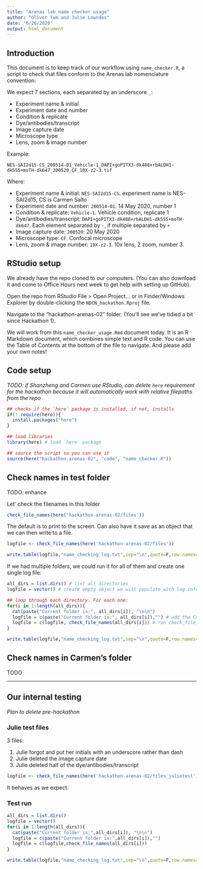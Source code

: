 ```yaml
---
title: "Arenas lab name checker usage"
author: "Oliver Tam and Julie Lowndes"
date: "6/26/2020"
output: html_document
---
```


## Introduction

This document is to keep track of our workflow using `name_checker.R`, a script to check that files conform to the Arenas lab nomenclature convention: 

We expect 7 sections, each separated by an underscore `_`:

- Experiment name & initial
- Experiment date and number
- Condition & replicate
- Dye/antibodies/transcript
- Image capture date
- Microscope type
- Lens, zoom & image number

Example: 

`NES-SAI2d15-CS_200514-01_Vehicle-1_DAPI+goPITX3-dk488+rbALDH1-dk555+moTH-dk647_200520_CF_10X-z2-3.tif`

Where:

- Experiment name & initial: `NES-SAI2d15-CS`. experiment name is NES-SAI2d15, CS is Carmen Salto
- Experiment date and number: `200514-01`. 14 May 2020, number 1
- Condition & replicate: `Vehicle-1`. Vehicle condition, replicate 1
- Dye/antibodies/transcript: `DAPI+goPITX3-dk488+rbALDH1-dk555+moTH-dk647`. Each element separated by `-`, if multiple separated by `+`
- Image capture date: `200520`: 20 May 2020
- Microscope type: `CF`. Confocal microscope 
- Lens, zoom & image number: `10X-z2-3`. 10x lens, 2 zoom, number 3.

## RStudio setup

We already have the repo cloned to our computers. (You can also download it and come to Office Hours next week to get help with setting up GitHub). 

Open the repo from RStudio File > Open Project... or in Finder/Windows Explorer by double-clicking the `NDCN_hackathon.Rproj` file.

Navigate to the "hackathon-arenas-02" folder. (You'll see we've tidied a bit since Hackathon 1).

We will work from this `name_checker_usage.Rmd` document today. It is an R Markdown document, which combines simple text and R code. You can use the Table of Contents at the bottom of the file to navigate. And please add your own notes!


## Code setup 
*TODO: if Shanzheng and Carmen use RStudio, can delete `here` requirement for the hackathon because it will automatically work with relative filepaths from the repo*

```r
## checks if the `here` package is installed, if not, installs 
if(! require(here)){
  install.packages("here")
}

## load libraries
library(here) # load `here` package

## source the script so you can use it
source(here("hackathon-arenas-02", "code", "name_checker.R"))
```


## Check names in test folder
TODO: enhance

Let' check the filenames in this folder

```r
check_file_names(here('hackathon-arenas-02/files'))
```

The default is to print to the screen. Can also have it save as an object that we can then write to a file. 

```r
logfile <- check_file_names(here('hackathon-arenas-02/files'))

write.table(logfile,"name_checking_log.txt",sep="\n",quote=F,row.names=F,col.names=F)
```

If we had multiple folders, we could run it for all of them and create one single log file:

```r

all_dirs = list.dirs() # list all directories
logfile = vector() # create empty object we will populate with log information from each directory

## loop through each directory. For each one:
for(i in 1:length(all_dirs)){
  cat(paste("Current folder is:", all_dirs[i]), "\n\n") 
  logfile = c(paste("Current folder is:", all_dirs[i]),"") # add the Current folder name
  logfile = c(logfile, check_file_names(all_dirs[i])) # run check_file_names
}

write.table(logfile,"name_checking_log.txt",sep="\n",quote=F,row.names=F,col.names=F)

```



## Check names in Carmen's folder

TODO


---
## Our internal testing
*Plan to delete pre-hackathon*

### Julie test files
3 files:

1. Julie forgot and put her initials with an underscore rather than dash
2. Julie deleted the image capture date
3. Julie deleted half of the dye/antibodies/transcript


```r
logfile <- check_file_names(here('hackathon-arenas-02/files_julietest'))
```

It behaves as we expect.

### Test run

```r
all_dirs = list.dirs()
logfile = vector()
for(i in 1:length(all_dirs)){
  cat(paste("Current folder is:",all_dirs[i]), "\n\n")
  logfile = c(paste("Current folder is:",all_dirs[i]),"")
  logfile = c(logfile,check_file_names(all_dirs[i]))
}

write.table(logfile,"name_checking_log.txt",sep="\n",quote=F,row.names=F,col.names=F)

```





